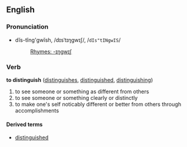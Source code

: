 ==English==
===Pronunciation===
*dĭs-tĭng'gwĭsh, /dɪsˈtɪŋɡwɪʃ/, /<tt>dIs"tINgwIS</tt>/
*:[[Rhymes:English:-ɪŋɡwɪʃ|Rhymes: -ɪŋɡwɪʃ]]

===Verb===
'''to distinguish''' ([[distinguishes]], [[distinguished]], [[distinguishing]])

# to see someone or something as different from others
# to see someone or something clearly or distinctly
# to make one's self noticably different or better from others through accomplishments

====Derived terms====
*[[distinguished]]